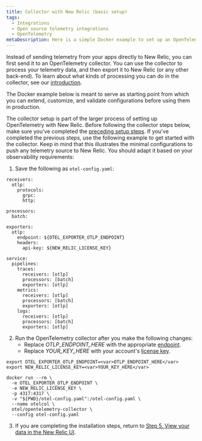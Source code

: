```yaml
---
title: Collector with New Relic (basic setup)
tags:
  - Integrations
  - Open source telemetry integrations
  - OpenTelemetry
metaDescription: Here is a simple Docker example to set up an OpenTelemetry collector with New Relic.
---
```


Instead of sending telemetry from your apps directly to New Relic, you can first send it to an OpenTelemetry collector. You can use the collector to process your telemetry data, and then export it to New Relic (or any other back-end). To learn about what kinds of processing you can do in the collector, see our [introduction](/docs/more-integrations/open-source-telemetry-integrations/opentelemetry/collector/opentelemetry-collector-intro).

The Docker example below is meant to serve as starting point from which you can extend, customize, and validate configurations before using them in production.

The collector setup is part of the larger process of setting up OpenTelemetry with New Relic. Before following the collector steps below, make sure you've completed the [preceding setup steps](/docs/more-integrations/open-source-telemetry-integrations/opentelemetry/opentelemetry-quick-start). If you've completed the previous steps, use the following example to get started with the collector. Keep in mind that this illustrates the minimal configurations to push any telemetry source to New Relic. You should adapt it based on your observability requirements:

1. Save the following as `otel-config.yaml`:

```
receivers:
  otlp:
    protocols:
      grpc:
      http:

processors:
  batch:

exporters:
  otlp:
    endpoint: ${OTEL_EXPORTER_OTLP_ENDPOINT}
    headers:
      api-key: ${NEW_RELIC_LICENSE_KEY}

service:
  pipelines:
    traces:
      receivers: [otlp]
      processors: [batch]
      exporters: [otlp]
    metrics:
      receivers: [otlp]
      processors: [batch]
      exporters: [otlp]
    logs:
      receivers: [otlp]
      processors: [batch]
      exporters: [otlp]
```

2. Run the OpenTelemetry collector after you make the following changes:
   * Replace <var>OTLP_ENDPOINT_HERE</var> with the appropriate [endpoint](/docs/more-integrations/open-source-telemetry-integrations/opentelemetry/collector/opentelemetry-collector-basic#review-settings).
   * Replace <var>YOUR_KEY_HERE</var> with your account's [license key](https://one.newrelic.com/launcher/api-keys-ui.launcher).

```
export OTEL_EXPORTER_OTLP_ENDPOINT=<var>OTLP_ENDPOINT_HERE</var>
export NEW_RELIC_LICENSE_KEY=<var>YOUR_KEY_HERE</var>

docker run --rm \
  -e OTEL_EXPORTER_OTLP_ENDPOINT \
  -e NEW_RELIC_LICENSE_KEY \
  -p 4317:4317 \
  -v "${PWD}/otel-config.yaml":/otel-config.yaml \
  --name otelcol \
  otel/opentelemetry-collector \
  --config otel-config.yaml
```

3. If you are completing the installation steps, return to [Step 5. View your data in the New Relic UI](/docs/more-integrations/open-source-telemetry-integrations/opentelemetry/opentelemetry-setup/#view-data).
